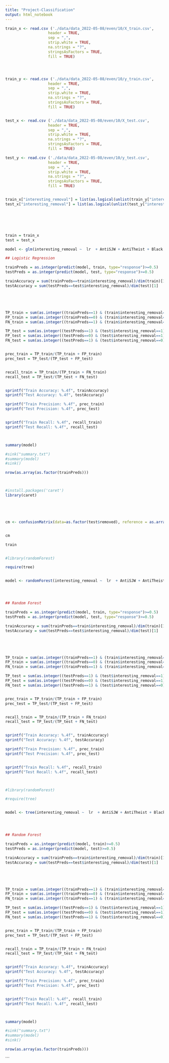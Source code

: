 ```yaml
---
title: "Project-Classification"
output: html_notebook
---
```



```r



train_x <- read.csv ('./data/data_2022-05-08/even/10/X_train.csv', 
                   header = TRUE, 
                   sep = ",", 
                   strip.white = TRUE,
                   na.strings = "?", 
                   stringsAsFactors = TRUE,
                   fill = TRUE)




train_y <- read.csv ('./data/data_2022-05-08/even/10/y_train.csv', 
                   header = TRUE, 
                   sep = ",", 
                   strip.white = TRUE,
                   na.strings = "?", 
                   stringsAsFactors = TRUE,
                   fill = TRUE)


test_x <- read.csv ('./data/data_2022-05-08/even/10/X_test.csv', 
                   header = TRUE, 
                   sep = ",", 
                   strip.white = TRUE,
                   na.strings = "?", 
                   stringsAsFactors = TRUE,
                   fill = TRUE)

test_y <- read.csv ('./data/data_2022-05-08/even/10/y_test.csv', 
                   header = TRUE, 
                   sep = ",", 
                   strip.white = TRUE,
                   na.strings = "?", 
                   stringsAsFactors = TRUE,
                   fill = TRUE)


train_x["interesting_removal"] = list(as.logical(unlist(train_y["interesting_removal_2"])))
test_x["interesting_removal"] = list(as.logical(unlist(test_y["interesting_removal_2"])))






train = train_x
test = test_x
```


```r


model <- glm(interesting_removal ~  lr  + AntiSJW + AntiTheist + Black + Conspiracy + LGBT + LateNightTalkShow + Libertarian + MRA + MainstreamNews + PartisanLeft + PartisanRight + Politician + QAnon + ReligiousConservative + SocialJustice + Socialist + StateFunded + WhiteIdentitarian + durationSecs, data=train, family = "binomial")

```

```r




## Logistic Regression

trainPreds = as.integer(predict(model, train, type="response")>=0.5)
testPreds = as.integer(predict(model, test, type="response")>=0.5)

trainAccuracy = sum(trainPreds==train$interesting_removal)/dim(train)[1]
testAccuracy = sum(testPreds==test$interesting_removal)/dim(test)[1]





TP_train = sum(as.integer((trainPreds==1) & (train$interesting_removal==1)))
FP_train = sum(as.integer((trainPreds==0) & (train$interesting_removal==1)))
FN_train = sum(as.integer((trainPreds==1) & (train$interesting_removal==0)))

TP_test = sum(as.integer((testPreds==1) & (test$interesting_removal==1)))
FP_test = sum(as.integer((testPreds==0) & (test$interesting_removal==1)))
FN_test = sum(as.integer((testPreds==1) & (test$interesting_removal==0)))


prec_train = TP_train/(TP_train + FP_train)
prec_test = TP_test/(TP_test + FP_test)


recall_train = TP_train/(TP_train + FN_train)
recall_test = TP_test/(TP_test + FN_test)


sprintf("Train Accuracy: %.4f", trainAccuracy)
sprintf("Test Accuracy: %.4f", testAccuracy)

sprintf("Train Precision: %.4f", prec_train)
sprintf("Test Precision: %.4f", prec_test)


sprintf("Train Recall: %.4f", recall_train)
sprintf("Test Recall: %.4f", recall_test)



summary(model)

#sink("summary.txt")
#summary(model)
#sink()

nrow(as.array(as.factor(trainPreds)))




```

```r

#install.packages('caret')
library(caret)





cm <- confusionMatrix(data=as.factor(test$removed), reference = as.array(as.factor(testPreds)))


cm

```






```r

train
```


```r



```


```r

#library(randomForest)

require(tree)


model <- randomForest(interesting_removal ~  lr  + AntiSJW + AntiTheist + Black + Conspiracy + LGBT + LateNightTalkShow + Libertarian + MRA + MainstreamNews + PartisanLeft + PartisanRight + Politician + QAnon + ReligiousConservative + SocialJustice + Socialist + StateFunded + WhiteIdentitarian + durationSecs, data=train, family = "binomial", kernel="linear")




## Random Forest

trainPreds = as.integer(predict(model, train, type="response")>=0.5)
testPreds = as.integer(predict(model, test, type="response")>=0.5)

trainAccuracy = sum(trainPreds==train$interesting_removal)/dim(train)[1]
testAccuracy = sum(testPreds==test$interesting_removal)/dim(test)[1]





TP_train = sum(as.integer((trainPreds==1) & (train$interesting_removal==1)))
FP_train = sum(as.integer((trainPreds==0) & (train$interesting_removal==1)))
FN_train = sum(as.integer((trainPreds==1) & (train$interesting_removal==0)))

TP_test = sum(as.integer((testPreds==1) & (test$interesting_removal==1)))
FP_test = sum(as.integer((testPreds==0) & (test$interesting_removal==1)))
FN_test = sum(as.integer((testPreds==1) & (test$interesting_removal==0)))


prec_train = TP_train/(TP_train + FP_train)
prec_test = TP_test/(TP_test + FP_test)


recall_train = TP_train/(TP_train + FN_train)
recall_test = TP_test/(TP_test + FN_test)


sprintf("Train Accuracy: %.4f", trainAccuracy)
sprintf("Test Accuracy: %.4f", testAccuracy)

sprintf("Train Precision: %.4f", prec_train)
sprintf("Test Precision: %.4f", prec_test)


sprintf("Train Recall: %.4f", recall_train)
sprintf("Test Recall: %.4f", recall_test)




```


```r
#library(randomForest)

#require(tree)


model <- tree(interesting_removal ~  lr  + AntiSJW + AntiTheist + Black + Conspiracy + LGBT + LateNightTalkShow + Libertarian + MRA + MainstreamNews + PartisanLeft + PartisanRight + Politician + QAnon + ReligiousConservative + SocialJustice + Socialist + StateFunded + WhiteIdentitarian + durationSecs, data=train)




## Random Forest

trainPreds = as.integer(predict(model, train)>=0.5)
testPreds = as.integer(predict(model, test)>=0.5)

trainAccuracy = sum(trainPreds==train$interesting_removal)/dim(train)[1]
testAccuracy = sum(testPreds==test$interesting_removal)/dim(test)[1]





TP_train = sum(as.integer((trainPreds==1) & (train$interesting_removal==1)))
FP_train = sum(as.integer((trainPreds==0) & (train$interesting_removal==1)))
FN_train = sum(as.integer((trainPreds==1) & (train$interesting_removal==0)))

TP_test = sum(as.integer((testPreds==1) & (test$interesting_removal==1)))
FP_test = sum(as.integer((testPreds==0) & (test$interesting_removal==1)))
FN_test = sum(as.integer((testPreds==1) & (test$interesting_removal==0)))


prec_train = TP_train/(TP_train + FP_train)
prec_test = TP_test/(TP_test + FP_test)


recall_train = TP_train/(TP_train + FN_train)
recall_test = TP_test/(TP_test + FN_test)


sprintf("Train Accuracy: %.4f", trainAccuracy)
sprintf("Test Accuracy: %.4f", testAccuracy)

sprintf("Train Precision: %.4f", prec_train)
sprintf("Test Precision: %.4f", prec_test)


sprintf("Train Recall: %.4f", recall_train)
sprintf("Test Recall: %.4f", recall_test)



summary(model)

#sink("summary.txt")
#summary(model)
#sink()

nrow(as.array(as.factor(trainPreds)))

```

```